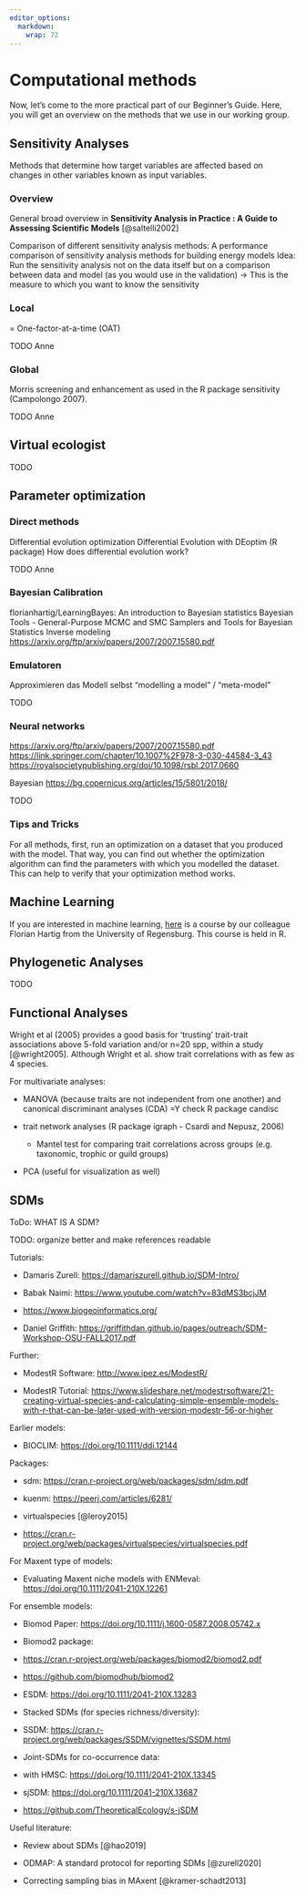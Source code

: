 ```yaml
---
editor_options: 
  markdown: 
    wrap: 72
---
```


# Computational methods

Now, let's come to the more practical part of our Beginner's Guide.
Here, you will get an overview on the methods that we use in our working
group.

## Sensitivity Analyses

Methods that determine how target variables are affected based on
changes in other variables known as input variables.

### Overview

General broad overview in **Sensitivity Analysis in Practice : A Guide
to Assessing Scientific Models** [@saltelli2002]

Comparison of different sensitivity analysis methods: A performance
comparison of sensitivity analysis methods for building energy models
Idea: Run the sensitivity analysis not on the data itself but on a
comparison between data and model (as you would use in the validation)
-\> This is the measure to which you want to know the sensitivity

### Local

= One-factor-at-a-time (OAT)

TODO Anne

### Global

Morris screening and enhancement as used in the R package sensitivity
(Campolongo 2007).

TODO Anne

## Virtual ecologist

TODO

## Parameter optimization

### Direct methods

Differential evolution optimization Differential Evolution with DEoptim
(R package) How does differential evolution work?

TODO Anne

### Bayesian Calibration

florianhartig/LearningBayes: An introduction to Bayesian statistics
Bayesian Tools - General-Purpose MCMC and SMC Samplers and Tools for
Bayesian Statistics Inverse modeling
<https://arxiv.org/ftp/arxiv/papers/2007/2007.15580.pdf>

### Emulatoren

Approximieren das Modell selbst "modelling a model" / "meta-model"

TODO

### Neural networks

<https://arxiv.org/ftp/arxiv/papers/2007/2007.15580.pdf>
<https://link.springer.com/chapter/10.1007%2F978-3-030-44584-3_43>
<https://royalsocietypublishing.org/doi/10.1098/rsbl.2017.0660>

Bayesian <https://bg.copernicus.org/articles/15/5801/2018/>

TODO

### Tips and Tricks

For all methods, first, run an optimization on a dataset that you
produced with the model. That way, you can find out whether the
optimization algorithm can find the parameters with which you modelled
the dataset. This can help to verify that your optimization method
works.

## Machine Learning

If you are interested in machine learning,
[here](https://theoreticalecology.github.io/machinelearning/index.html)
is a course by our colleague Florian Hartig from the University of
Regensburg. This course is held in R.

## Phylogenetic Analyses

TODO

## Functional Analyses

Wright et al (2005) provides a good basis for 'trusting' trait-trait
associations above 5-fold variation and/or n=20 spp, within a study
[@wright2005]. Although Wright et al. show trait correlations with as
few as 4 species.

For multivariate analyses:

-   MANOVA (because traits are not independent from one another) and
    canonical discriminant analyses (CDA) =Y check R package candisc

-   trait network analyses (R package igraph - Csardi and Nepusz, 2006)

    -   Mantel test for comparing trait correlations across groups (e.g.
        taxonomic, trophic or guild groups)

-   PCA (useful for visualization as well)

## SDMs

ToDo: WHAT IS A SDM?

TODO: organize better and make references readable

Tutorials:

-   Damaris Zurell: <https://damariszurell.github.io/SDM-Intro/>

-   Babak Naimi: <https://www.youtube.com/watch?v=83dMS3bcjJM>

-   <https://www.biogeoinformatics.org/>

-   Daniel Griffith:
    <https://griffithdan.github.io/pages/outreach/SDM-Workshop-OSU-FALL2017.pdf>

Further:

-   ModestR Software: <http://www.ipez.es/ModestR/>

-   ModestR Tutorial:
    <https://www.slideshare.net/modestrsoftware/21-creating-virtual-species-and-calculating-simple-ensemble-models-with-r-that-can-be-later-used-with-version-modestr-56-or-higher>

Earlier models:

-   BIOCLIM: <https://doi.org/10.1111/ddi.12144>

Packages:

-   sdm: <https://cran.r-project.org/web/packages/sdm/sdm.pdf>

-   kuenm: <https://peerj.com/articles/6281/>

-   virtualspecies [@leroy2015]

-   <https://cran.r-project.org/web/packages/virtualspecies/virtualspecies.pdf>

For Maxent type of models:

-   Evaluating Maxent niche models with ENMeval:
    <https://doi.org/10.1111/2041-210X.12261>

For ensemble models:

-   Biomod Paper: <https://doi.org/10.1111/j.1600-0587.2008.05742.x>

-   Biomod2 package:

-   <https://cran.r-project.org/web/packages/biomod2/biomod2.pdf>

-   <https://github.com/biomodhub/biomod2>

-   ESDM: <https://doi.org/10.1111/2041-210X.13283>

-   Stacked SDMs (for species richness/diversity):

-   SSDM:
    <https://cran.r-project.org/web/packages/SSDM/vignettes/SSDM.html>

-   Joint-SDMs for co-occurrence data:

-   with HMSC: <https://doi.org/10.1111/2041-210X.13345>

-   sjSDM: <https://doi.org/10.1111/2041-210X.13687>

-   <https://github.com/TheoreticalEcology/s-jSDM>

Useful literature:

-   Review about SDMs [@hao2019]

-   ODMAP: A standard protocol for reporting SDMs [@zurell2020]

-   Correcting sampling bias in MAxent [@kramer-schadt2013]
